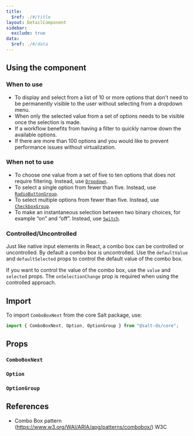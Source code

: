 ```yaml
---
title:
  $ref: ./#/title
layout: DetailComponent
sidebar:
  exclude: true
data:
  $ref: ./#/data
---
```


## Using the component

### When to use

- To display and select from a list of 10 or more options that don't need to be permanently visible to the user without selecting from a dropdown menu.
- When only the selected value from a set of options needs to be visible once the selection is made.
- If a workflow benefits from having a filter to quickly narrow down the available options.
- If there are more than 100 options and you would like to prevent performance issues without virtualization.

### When not to use

- To choose one value from a set of five to ten options that does not require filtering. Instead, use [`Dropdown`](../dropdown).
- To select a single option from fewer than five. Instead, use [`RadioButtonGroup`](../radio-button).
- To select multiple options from fewer than five. Instead, use [`CheckboxGroup`](../checkbox).
- To make an instantaneous selection between two binary choices, for example “on” and “off”. Instead, use [`Switch`](../switch).

### Controlled/Uncontrolled

Just like native input elements in React, a combo box can be controlled or uncontrolled. By default a combo box is uncontrolled. Use the `defaultValue` and `defaultSelected` props to control the default value of the combo box.

If you want to control the value of the combo box, use the `value` and `selected` props. The `onSelectionChange` prop is required when using the controlled approach.

## Import

To import `ComboBoxNext` from the core Salt package, use:

```js
import { ComboBoxNext, Option, OptionGroup } from "@salt-ds/core";
```

## Props

### `ComboBoxNext`

<PropsTable packageName="core" componentName="ComboBoxNext" />

### `Option`

<PropsTable packageName="core" componentName="Option" />

### `OptionGroup`

<PropsTable packageName="core" componentName="OptionGroup" />

## References

- Combo Box pattern (https://www.w3.org/WAI/ARIA/apg/patterns/combobox/) W3C
